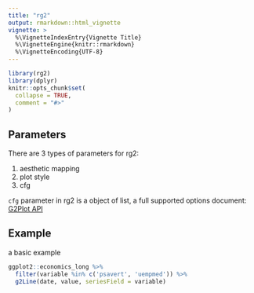 ```yaml
---
title: "rg2"
output: rmarkdown::html_vignette
vignette: >
  %\VignetteIndexEntry{Vignette Title}
  %\VignetteEngine{knitr::rmarkdown}
  %\VignetteEncoding{UTF-8}
---
```


```r
library(rg2)
library(dplyr)
knitr::opts_chunk$set(
  collapse = TRUE,
  comment = "#>"
)
```

## Parameters

There are 3 types of parameters for rg2:

1. aesthetic mapping
1. plot style
1. cfg

`cfg` parameter in rg2 is a object of list, a full supported options document: [G2Plot API](https://antv-g2plot.gitee.io/en/docs/api/plot-api)

## Example

a basic example

```r
ggplot2::economics_long %>% 
  filter(variable %in% c('psavert', 'uempmed')) %>% 
  g2Line(date, value, seriesField = variable)
```

